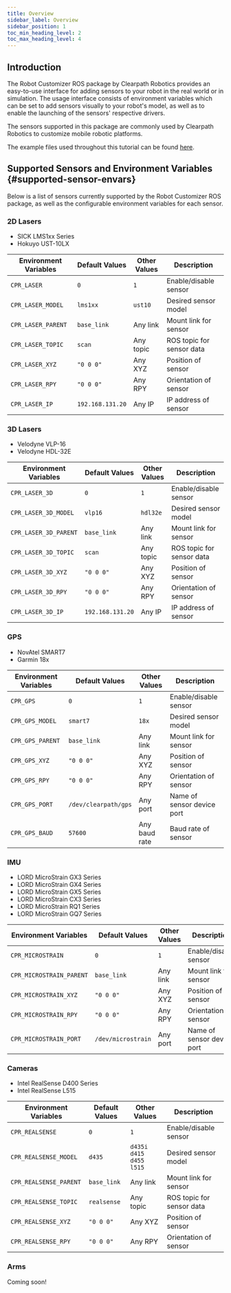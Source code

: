 ```yaml
---
title: Overview
sidebar_label: Overview
sidebar_position: 1
toc_min_heading_level: 2
toc_max_heading_level: 4
---
```


## Introduction

The Robot Customizer ROS package by Clearpath Robotics provides an
easy-to-use interface for adding sensors to your robot in the real world
or in simulation. The usage interface consists of environment variables
which can be set to add sensors visually to your robot's model, as well
as to enable the launching of the sensors' respective drivers.

The sensors supported in this package are commonly used by Clearpath
Robotics to customize mobile robotic platforms.

The example files used throughout this tutorial can be found
[here](https://github.com/clearpathrobotics/cpr_robot_customizer/tree/noetic-devel/example).

## Supported Sensors and Environment Variables {#supported-sensor-envars}

Below is a list of sensors currently supported by the Robot Customizer
ROS package, as well as the configurable environment variables for each
sensor.

### 2D Lasers

- SICK LMS1xx Series
- Hokuyo UST-10LX

| Environment Variables | Default Values   | Other Values | Description               |
| --------------------- | ---------------- | ------------ | ------------------------- |
| `CPR_LASER`           | `0`              | `1`          | Enable/disable sensor     |
| `CPR_LASER_MODEL`     | `lms1xx`         | `ust10`      | Desired sensor model      |
| `CPR_LASER_PARENT`    | `base_link`      | Any link     | Mount link for sensor     |
| `CPR_LASER_TOPIC`     | `scan`           | Any topic    | ROS topic for sensor data |
| `CPR_LASER_XYZ`       | `"0 0 0"`        | Any XYZ      | Position of sensor        |
| `CPR_LASER_RPY`       | `"0 0 0"`        | Any RPY      | Orientation of sensor     |
| `CPR_LASER_IP`        | `192.168.131.20` | Any IP       | IP address of sensor      |

### 3D Lasers

- Velodyne VLP-16
- Velodyne HDL-32E

| Environment Variables | Default Values   | Other Values | Description               |
| --------------------- | ---------------- | ------------ | ------------------------- |
| `CPR_LASER_3D`        | `0`              | `1`          | Enable/disable sensor     |
| `CPR_LASER_3D_MODEL`  | `vlp16`          | `hdl32e`     | Desired sensor model      |
| `CPR_LASER_3D_PARENT` | `base_link`      | Any link     | Mount link for sensor     |
| `CPR_LASER_3D_TOPIC`  | `scan`           | Any topic    | ROS topic for sensor data |
| `CPR_LASER_3D_XYZ`    | `"0 0 0"`        | Any XYZ      | Position of sensor        |
| `CPR_LASER_3D_RPY`    | `"0 0 0"`        | Any RPY      | Orientation of sensor     |
| `CPR_LASER_3D_IP`     | `192.168.131.20` | Any IP       | IP address of sensor      |

### GPS

- NovAtel SMART7
- Garmin 18x

| Environment Variables | Default Values       | Other Values  | Description                |
| --------------------- | -------------------- | ------------- | -------------------------- |
| `CPR_GPS`             | `0`                  | `1`           | Enable/disable sensor      |
| `CPR_GPS_MODEL`       | `smart7`             | `18x`         | Desired sensor model       |
| `CPR_GPS_PARENT`      | `base_link`          | Any link      | Mount link for sensor      |
| `CPR_GPS_XYZ`         | `"0 0 0"`            | Any XYZ       | Position of sensor         |
| `CPR_GPS_RPY`         | `"0 0 0"`            | Any RPY       | Orientation of sensor      |
| `CPR_GPS_PORT`        | `/dev/clearpath/gps` | Any port      | Name of sensor device port |
| `CPR_GPS_BAUD`        | `57600`              | Any baud rate | Baud rate of sensor        |

### IMU

- LORD MicroStrain GX3 Series
- LORD MicroStrain GX4 Series
- LORD MicroStrain GX5 Series
- LORD MicroStrain CX3 Series
- LORD MicroStrain RQ1 Series
- LORD MicroStrain GQ7 Series

| Environment Variables    | Default Values     | Other Values | Description                |
| ------------------------ | ------------------ | ------------ | -------------------------- |
| `CPR_MICROSTRAIN`        | `0`                | `1`          | Enable/disable sensor      |
| `CPR_MICROSTRAIN_PARENT` | `base_link`        | Any link     | Mount link for sensor      |
| `CPR_MICROSTRAIN_XYZ`    | `"0 0 0"`          | Any XYZ      | Position of sensor         |
| `CPR_MICROSTRAIN_RPY`    | `"0 0 0"`          | Any RPY      | Orientation of sensor      |
| `CPR_MICROSTRAIN_PORT`   | `/dev/microstrain` | Any port     | Name of sensor device port |

### Cameras

- Intel RealSense D400 Series
- Intel RealSense L515

| Environment Variables  | Default Values | Other Values                 | Description               |
| ---------------------- | -------------- | ---------------------------- | ------------------------- |
| `CPR_REALSENSE`        | `0`            | `1`                          | Enable/disable sensor     |
| `CPR_REALSENSE_MODEL`  | `d435`         | `d435i` `d415` `d455` `l515` | Desired sensor model      |
| `CPR_REALSENSE_PARENT` | `base_link`    | Any link                     | Mount link for sensor     |
| `CPR_REALSENSE_TOPIC`  | `realsense`    | Any topic                    | ROS topic for sensor data |
| `CPR_REALSENSE_XYZ`    | `"0 0 0"`      | Any XYZ                      | Position of sensor        |
| `CPR_REALSENSE_RPY`    | `"0 0 0"`      | Any RPY                      | Orientation of sensor     |

### Arms

Coming soon!
